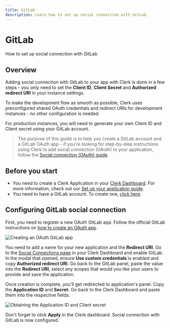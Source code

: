 ---
title: GitLab
description: Learn how to set up social connection with GitLab.
---

# GitLab

How to set up social connection with GitLab

## Overview

Adding social connection with GitLab to your app with Clerk is done in a few steps - you only need to set the **Client ID**, **Client Secret** and **Authorized redirect URI** in your instance settings.

To make the development flow as smooth as possible, Clerk uses  preconfigured shared OAuth credentials and redirect URIs for development instances - no other configuration is needed.

For production instances, you will need to generate your own Client ID and Client secret using your GitLab account.

> The purpose of this guide is to help you create a GitLab account and a  GitLab OAuth app - if you're looking for step-by-step instructions using Clerk to add social connection (OAuth) to your application, follow the [Social connection (OAuth) guide](https://clerk.com/docs/authentication/social-connections-oauth).

## Before you start

- You need to create a Clerk Application in your [Clerk Dashboard](https://dashboard.clerk.dev/). For more information, check out our [Set up your application guide](/docs/quickstarts/setup-clerk).
- You need to have a GitLab account. To create one, [click here](https://gitlab.com/users/sign_up).

## Configuring GitLab social connection

First, you need to register a new OAuth GitLab app. Follow the official GitLab instructions on [how to create an OAuth app](https://docs.gitlab.com/ee/integration/oauth_provider.html#user-owned-applications).

![Creating an OAuth GitLab app](/docs/images/authentication-providers/gitlab/7e67b1cb88c1df509cac722d6a6b2d7c624686f8-1919x840.png)

You need to add a name for your new application and the **Redirect URI**. Go to the [Social Connections page](https://dashboard.clerk.dev/last-active?path=authentication/social) in your Clerk Dashboard and enable GitLab. In the modal that opened, ensure **Use custom credentials** is enabled and copy **Authorized redirect URI**. Go back to the GitLab panel, paste the value into the **Redirect URI**, select any scopes that would you like your users to provide and save the application.

Once creation is complete, you'll get redirected to application's panel. Copy the **Application ID** and **Secret.** Go back to the Clerk Dashboard and paste them into the respective fields.

![Obtaining the Application ID and Client secret](/docs/images/authentication-providers/gitlab/63d7ad6409b75e250377b4d1e9b792dbcecadae1-1920x841.png)


Don't forget to click **Apply** in the Clerk dashboard. Social connection with GitLab is now configured.
